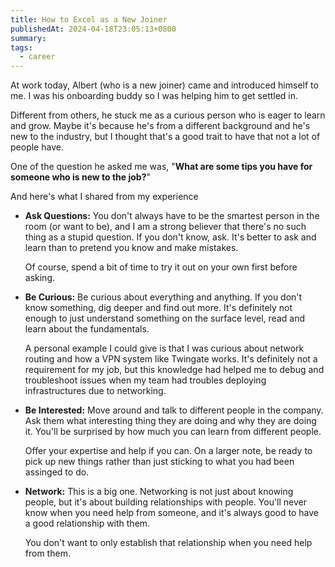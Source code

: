 ```yaml
---
title: How to Excel as a New Joiner
publishedAt: 2024-04-18T23:05:13+0800
summary: 
tags:
  - career
---
```


At work today, Albert (who is a new joiner) came and introduced himself to me. I was his onboarding buddy so I was helping him to get settled in.

Different from others, he stuck me as a curious person who is eager to learn and grow. Maybe it's because he's from a different background and he's new to the industry, but I thought that's a good trait to have that not a lot of people have.

One of the question he asked me was, "**What are some tips you have for someone who is new to the job?**"

And here's what I shared from my experience

- **Ask Questions:** You don't always have to be the smartest person in the room (or want to be), and I am a strong believer that there's no such thing as a stupid question. If you don't know, ask. It's better to ask and learn than to pretend you know and make mistakes. 

  Of course, spend a bit of time to try it out on your own first before asking.

- **Be Curious:** Be curious about everything and anything. If you don't know something, dig deeper and find out more. It's definitely not enough to just understand something on the surface level, read and learn about the fundamentals.

  A personal example I could give is that I was curious about network routing and how a VPN system like Twingate works. It's definitely not a requirement for my job, but this knowledge had helped me to debug and troubleshoot issues when my team had troubles deploying infrastructures due to networking.

- **Be Interested:** Move around and talk to different people in the company. Ask them what interesting thing they are doing and why they are doing it. You'll be surprised by how much you can learn from different people. 

  Offer your expertise and help if you can. On a larger note, be ready to pick up new things rather than just sticking to what you had been assinged to do.

- **Network:** This is a big one. Networking is not just about knowing people, but it's about building relationships with people. You'll never know when you need help from someone, and it's always good to have a good relationship with them.

  You don't want to only establish that relationship when you need help from them.
